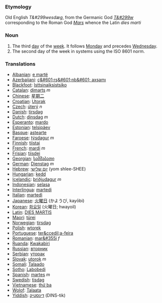 ===Etymology===
Old English ''T&#299wesdæg'', from the Germanic God ''[[w:Tiw|T&#299w]]'' corresponding to the Roman God ''[[w:Mars_(god)|Mars]]'' whence the Latin ''dies marti''
===Noun===
#The third [[day]] of the [[week]]. It follows [[Monday]] and precedes [[Wednesday]].
#The second day of the week in systems using the ISO 8601 norm.
===Translations===
*[[Albanian]]: [[e martë]]
*[[Azerbaijani]]: [[ç&#601;rş&#601;nb&#601; axşamı]]
*[[Blackfoot]]: [[Isttsinaiksistsiko]]
*[[Catalan]]: [[dimarts]] ''m''
*[[Chinese]]: [[星期二]]
*[[Croatian]]: [[Utorak]]
*[[Czech]]: [[úterý]] ''n''
*[[Danish]]: [[tirsdag]]
*[[Dutch]]: [[dinsdag]] ''m''
*[[Esperanto]]: [[mardo]]
*[[Estonian]]: [[telsipäev]]
*[[Basque]]: [[astearte]]
*[[Faroese]]: [[týsdagur]] ''m''
*[[Finnish]]: [[tiistai]]
*[[French]]: [[mardi]] ''m''
*[[Frisian]]: [[tiisdei]]
*[[Georgian]]: [[სამშაბათი]]
*[[German]]: [[Dienstag]] ''m''
*[[Hebrew]]: [[יום שלישי]] (yom shlee-SHEE)
*[[Hungarian]]: [[kedd]]
*[[Icelandic]]: [[þriðjudagur]] ''m''
*[[Indonesian]]: [[selasa]]
*[[Interlingua]]: [[martedi]]
*[[Italian]]: [[martedì]]
*[[Japanese]]: [[火曜日]] (かようび, kayōbi)
*[[Korean]]: [[화요일]] (火曜日; hwayoil)
*[[Latin]]: [[DIES MARTIS]]
*[[Maori]]: [[türei]]
*[[Norwegian]]: [[tirsdag]]
*[[Polish]]: [[wtorek]]
*[[Portuguese]]: [[ter&ccedil;a-feira]]
*[[Romanian]]: [[mar&#355i]] ''f''
*[[Ruanda]]: [[Kwakabiri]]
*[[Russian]]: [[вторник]]
*[[Serbian]]: [[уторак]]
*[[Slovak]]: [[utorok]] ''m''
*[[Somali]]: [[Talaado]]
*[[Sotho]]: [[Labobedi]]
*[[Spanish]]: [[martes]] ''m''
*[[Swedish]]: [[tisdag]]
*[[Vietnamese]]: [[thứ ba]]
*[[Wolof]]: [[Talaata]]
*[[Yiddish]]: [[דינסטיק]] (DINS-tik)